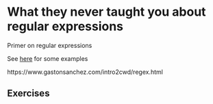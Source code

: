 # What they never taught you about regular expressions

Primer on regular expressions

See [here](https://www.jumpingrivers.com/blog/regular-expressions-every-r-programmer-should-know/) for some examples

https://www.gastonsanchez.com/intro2cwd/regex.html

## Exercises
